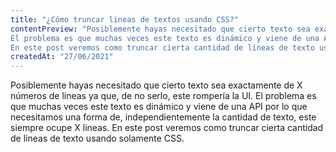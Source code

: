 ```yaml
---
title: "¿Cómo truncar lineas de textos usando CSS?"
contentPreview: "Posiblemente hayas necesitado que cierto texto sea exactamente de X números de lineas ya que, de no serlo, este rompería la UI.
El problema es que muchas veces este texto es dinámico y viene de una API por lo que necesitamos una forma de, independientemente la cantidad de texto, este siempre ocupe X lineas.
En este post veremos como truncar cierta cantidad de lineas de texto usando solamente CSS."
createdAt: "27/06/2021"
---
```


Posiblemente hayas necesitado que cierto texto sea exactamente de X números de lineas ya que, de no serlo, este rompería la UI.
El problema es que muchas veces este texto es dinámico y viene de una API por lo que necesitamos una forma de, independientemente la cantidad de texto, este siempre ocupe X lineas.
En este post veremos como truncar cierta cantidad de lineas de texto usando solamente CSS.
